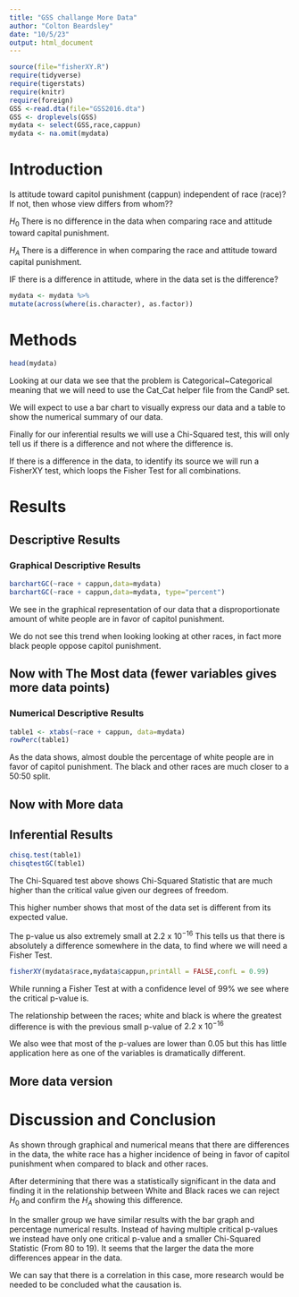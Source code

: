 ```yaml
---
title: "GSS challange More Data"
author: "Colton Beardsley"
date: "10/5/23"
output: html_document
---
```








```r
source(file="fisherXY.R")
require(tidyverse)
require(tigerstats)
require(knitr)
require(foreign)
GSS <-read.dta(file="GSS2016.dta")
GSS <- droplevels(GSS)
mydata <- select(GSS,race,cappun)
mydata <- na.omit(mydata)
```

# Introduction

<!--In this section you explain what you are trying to show.  Where did the data come from?  What is the research or other question you are trying to answer?.  If you skimp in this section expect to be marked down in your grade. Paint a picture of the project a couple of paragraphs is expected!-->

Is attitude toward capitol punishment (cappun) independent of race (race)?
If not, then whose view differs from whom??

$H_0$ There is no difference in the data when comparing race and attitude toward capital punishment.

$H_A$ There is a difference in when comparing the race and attitude toward capital punishment.

IF there is a difference in attitude, where in the data set is the difference?


```r
mydata <- mydata %>%
mutate(across(where(is.character), as.factor))
```

# Methods

<!--Decide on your methods:  use "variable analysis" or other appropriate descriptors.  Make sure to choose at least one graphical method and at least one numerical method. Discuss what data manipulations may be needed for example subsetting or other binning procedures and what sort of graphical displays and inferential tools will be used!-->

```r
head(mydata)
```

Looking at our data we see that the problem is Categorical~Categorical meaning that we will need to use the Cat_Cat helper file from the CandP set.

We will expect to use a bar chart to visually express our data and a table to show the numerical summary of our data.

Finally for our inferential results we will use a Chi-Squared test, this will only tell us if there is a difference and not where the difference is.

If there is a difference in the data, to identify its source we will run a FisherXY test, which loops the Fisher Test for all combinations.

# Results

<!--Divide this section into two sub-sections:  One for your descriptive  results and one for your inferential results.!-->

## Descriptive Results

### Graphical Descriptive Results

<!--Graphical results here.  Make sure to show your code.  Provide appropriate labels for axes, giving units if possible, and provide a good title for the graph, too.  Use the graphical results to describe the patterns if any that exist in the data as focused toward the research question. Bottom line is to explain the features of the graph that are relevant to conforming or departing to what is expected by your null hypothesis !-->

```r
barchartGC(~race + cappun,data=mydata)
barchartGC(~race + cappun,data=mydata, type="percent")
```

We see in the graphical representation of our data that a disproportionate amount of white people are in favor of capitol punishment.

We do not see this trend when looking looking at other races, in fact more black people oppose capitol punishment.


## Now with The Most data (fewer variables gives more data points)



### Numerical Descriptive Results

<!--Numerical results go here. Use the numerical results to describe the patterns if any that exist in the data as focused toward the research question!-->

```r
table1 <- xtabs(~race + cappun, data=mydata)
rowPerc(table1)
```

As the data shows, almost double the percentage of white people are in favor of capitol punishment.
The black and other races are much closer to a 50:50 split.


## Now with More data



## Inferential Results

<!--State hypothesis clearly.  Make sure your discussion of the inferential test covers all the aspects that the test output produces, such as test statistic, p-value etc.  Make a decision about the null hypothesis, explain the assumptions on which the selected test/procedure was based, and why the chosen procedure satisfys the assumptions and is appropriate to answer the research question!-->

```r
chisq.test(table1)
chisqtestGC(table1)
```

The Chi-Squared test above shows Chi-Squared Statistic that are much higher than the critical value given our degrees of freedom.

This higher number shows that most of the data set is different from its expected value.

The p-value us also extremely small at $2.2 \text{ x } 10^{-16}$
This tells us that there is absolutely a difference somewhere in the data, to find where we will need a Fisher Test.


```r
fisherXY(mydata$race,mydata$cappun,printAll = FALSE,confL = 0.99)
```

While running a Fisher Test at with a confidence level of 99% we see where the critical p-value is.

The relationship between the races; white and black is where the greatest difference is with the previous small p-value of $2.2 \text{ x } 10^{-16}$

We also wee that most of the p-values are lower than 0.05 but this has little application here as one of the variables is dramatically different.


## More data version


# Discussion and Conclusion

<!--Discussion and conclusion here.  If you found a relationship be sure to consider whether the relationship occurs because one of the variavbles causes the other, or whether they perhasps are related for some other reason.  Watch the chapter 6 videos from the GeorgeTown videos collection.!-->

As shown through graphical and numerical means that there are differences in the data, the white race has a higher incidence of being in favor of capitol punishment when compared to black and other races.

After determining that there was a statistically significant in the data and finding it in the relationship between White and Black races we can reject $H_0$ and confirm the $H_A$ showing this difference.

In the smaller group we have similar results with the bar graph and percentage numerical results. Instead of having multiple critical p-values we instead have only one critical p-value and a smaller Chi-Squared Statistic (From 80 to 19). It seems that the larger the data the more differences appear in the data.

We can say that there is a correlation in this case, more research would be needed to be concluded what the causation is.
